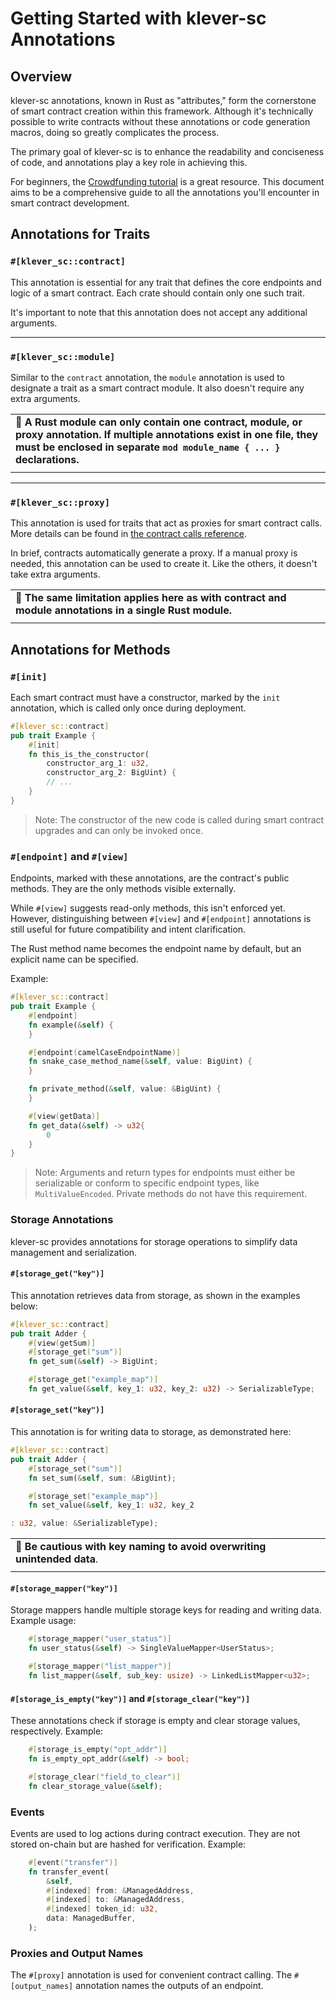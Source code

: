 # Getting Started with klever-sc Annotations

## Overview

klever-sc annotations, known in Rust as "attributes," form the cornerstone of smart contract creation within this framework. Although it's technically possible to write contracts without these annotations or code generation macros, doing so greatly complicates the process.

The primary goal of klever-sc is to enhance the readability and conciseness of code, and annotations play a key role in achieving this.

For beginners, the [Crowdfunding tutorial](/smart-contracts/how-to/crowdfunding) is a great resource. This document aims to be a comprehensive guide to all the annotations you'll encounter in smart contract development.

## Annotations for Traits

### `#[klever_sc::contract]`

This annotation is essential for any trait that defines the core endpoints and logic of a smart contract. Each crate should contain only one such trait.

It's important to note that this annotation does not accept any additional arguments.

---

### `#[klever_sc::module]`

Similar to the `contract` annotation, the `module` annotation is used to designate a trait as a smart contract module. It also doesn't require any extra arguments.

|                                                                                                                                                                                                       |
| ----------------------------------------------------------------------------------------------------------------------------------------------------------------------------------------------------- |
| 🚨 **A Rust module can only contain one contract, module, or proxy annotation. If multiple annotations exist in one file, they must be enclosed in separate `mod module_name { ... }` declarations.** |
|                                                                                                                                                                                                       |

---

### `#[klever_sc::proxy]`

This annotation is used for traits that act as proxies for smart contract calls. More details can be found in [the contract calls reference](calls).

In brief, contracts automatically generate a proxy. If a manual proxy is needed, this annotation can be used to create it. Like the others, it doesn't take extra arguments.

|                                                                                                          |
| -------------------------------------------------------------------------------------------------------- |
| 🚨 **The same limitation applies here as with contract and module annotations in a single Rust module.** |
|                                                                                                          |

## Annotations for Methods

### `#[init]`

Each smart contract must have a constructor, marked by the `init` annotation, which is called only once during deployment.

```rust
#[klever_sc::contract]
pub trait Example {
    #[init]
    fn this_is_the_constructor(
        constructor_arg_1: u32,
        constructor_arg_2: BigUint) {
        // ...
    }
}
```

> Note: The constructor of the new code is called during smart contract upgrades and can only be invoked once.

### `#[endpoint]` and `#[view]`

Endpoints, marked with these annotations, are the contract's public methods. They are the only methods visible externally.

While `#[view]` suggests read-only methods, this isn't enforced yet. However, distinguishing between `#[view]` and `#[endpoint]` annotations is still useful for future compatibility and intent clarification.

The Rust method name becomes the endpoint name by default, but an explicit name can be specified.

Example:

```rust
#[klever_sc::contract]
pub trait Example {
	#[endpoint]
	fn example(&self) {
    }

    #[endpoint(camelCaseEndpointName)]
	fn snake_case_method_name(&self, value: BigUint) {
    }

    fn private_method(&self, value: &BigUint) {
    }

    #[view(getData)]
	fn get_data(&self) -> u32{
        0
    }
}
```

> Note: Arguments and return types for endpoints must either be serializable or conform to specific endpoint types, like `MultiValueEncoded`. Private methods do not have this requirement.

### Storage Annotations

klever-sc provides annotations for storage operations to simplify data management and serialization.

#### `#[storage_get("key")]`

This annotation retrieves data from storage, as shown in the examples below:

```rust
#[klever_sc::contract]
pub trait Adder {
	#[view(getSum)]
	#[storage_get("sum")]
	fn get_sum(&self) -> BigUint;

	#[storage_get("example_map")]
    fn get_value(&self, key_1: u32, key_2: u32) -> SerializableType;
```

#### `#[storage_set("key")]`

This annotation is for writing data to storage, as demonstrated here:

```rust
#[klever_sc::contract]
pub trait Adder {
	#[storage_set("sum")]
	fn set_sum(&self, sum: &BigUint);

	#[storage_set("example_map")]
    fn set_value(&self, key_1: u32, key_2

: u32, value: &SerializableType);
```

|                                                                          |
| ------------------------------------------------------------------------ |
| 🚨 **Be cautious with key naming to avoid overwriting unintended data**. |
|                                                                          |

#### `#[storage_mapper("key")]`

Storage mappers handle multiple storage keys for reading and writing data. Example usage:

```rust
	#[storage_mapper("user_status")]
	fn user_status(&self) -> SingleValueMapper<UserStatus>;

    #[storage_mapper("list_mapper")]
	fn list_mapper(&self, sub_key: usize) -> LinkedListMapper<u32>;
```

#### `#[storage_is_empty("key")]` and `#[storage_clear("key")]`

These annotations check if storage is empty and clear storage values, respectively. Example:

```rust
	#[storage_is_empty("opt_addr")]
	fn is_empty_opt_addr(&self) -> bool;

	#[storage_clear("field_to_clear")]
	fn clear_storage_value(&self);
```

### Events

Events are used to log actions during contract execution. They are not stored on-chain but are hashed for verification. Example:

```rust
	#[event("transfer")]
	fn transfer_event(
		&self,
		#[indexed] from: &ManagedAddress,
		#[indexed] to: &ManagedAddress,
		#[indexed] token_id: u32,
        data: ManagedBuffer,
	);
```

### Proxies and Output Names

The `#[proxy]` annotation is used for convenient contract calling. The `#[output_names]` annotation names the outputs of an endpoint.
